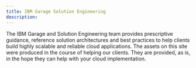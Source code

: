 ```yaml
---
title: IBM Garage Solution Engineering
description: 
---
```


<PageDescription>

The IBM Garage and Solution Engineering team provides prescriptive 
guidance, reference solution architectures and best practices 
to help clients build highly scalable and reliable cloud 
applications. The assets on this site were produced in the 
course of helping our clients. They are provided, as is, in the 
hope they can help with your cloud implementation.

</PageDescription>

